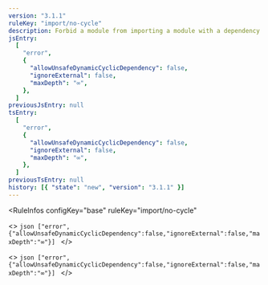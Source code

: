 ```yaml
---
version: "3.1.1"
ruleKey: "import/no-cycle"
description: Forbid a module from importing a module with a dependency path back to itself
jsEntry:
  [
    "error",
    {
      "allowUnsafeDynamicCyclicDependency": false,
      "ignoreExternal": false,
      "maxDepth": "∞",
    },
  ]
previousJsEntry: null
tsEntry:
  [
    "error",
    {
      "allowUnsafeDynamicCyclicDependency": false,
      "ignoreExternal": false,
      "maxDepth": "∞",
    },
  ]
previousTsEntry: null
history: [{ "state": "new", "version": "3.1.1" }]
---
```


<RuleInfos 
  configKey="base" 
  ruleKey="import/no-cycle" 
>
  <>
    ```json
    ["error",{"allowUnsafeDynamicCyclicDependency":false,"ignoreExternal":false,"maxDepth":"∞"}]
    ```
  </>

  <>
    ```json
    ["error",{"allowUnsafeDynamicCyclicDependency":false,"ignoreExternal":false,"maxDepth":"∞"}]
    ```
  </>
</RuleInfos>
